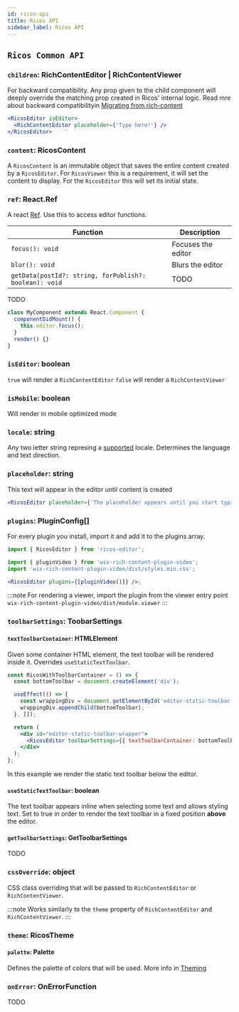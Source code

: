 ```yaml
---
id: ricos-api
title: Ricos API
sidebar_label: Ricos API
---
```



## `Ricos Common API`

### `children`: RichContentEditor | RichContentViewer

For backward compatibility. Any prop given to the child component will deeply override the matching prop created in Ricos' internal logic.
Read mre about backward compatibilityin [Migrating from rich-content](migrating-from-rich-content)

```jsx {2}
<RicosEditor isEditor>
  <RichContentEditor placeholder={'Type here!'} />
</RicosEditor>
```

### `content`: RicosContent

A `RicosContent` is an immutable object that saves the entire content created by a `RicosEditor`. For `RicosViewer` this is a requirement, it will set the content to display. For the `RicosEditor` this will set its initial state.

### `ref`: React.Ref

A react [Ref](https://reactjs.org/docs/refs-and-the-dom.html). Use this to access editor functions.

| Function                                               | Description        |
| ------------------------------------------------------ | ------------------ |
| `focus(): void`                                        | Focuses the editor |
| `blur(): void`                                         | Blurs the editor   |
| `getData(postId?: string, forPublish?: boolean): void` | TODO               |

TODO

```jsx
class MyComponent extends React.Component {
  componentDidMount() {
    this.editor.focus();
  }
  render() {}
}
```

### `isEditor`: boolean

`true` will render a `RichContentEditor` `false` will render a `RichContentViewer`

### `isMobile`: boolean

Will render in mobile optimized mode

### `locale`: string

Any two letter string represing a [supported](https://github.com/wix-incubator/rich-content/tree/master/packages/common/web/statics/locale) locale. Determines the language and text direction.

### `placeholder`: string

This text will appear in the editor until content is created

```jsx
<RicosEditor placeholder={'The placeholder appears until you start typing'} />
```

<div className="card">
  <RicosEditor placeholder={'The placeholder appears until you start typing'} />
</div>

### `plugins`: PluginConfig[]

For every plugin you install, import it and add it to the plugins array.

```jsx
import { RicosEditor } from 'ricos-editor';

import { pluginVideo } from 'wix-rich-content-plugin-video';
import 'wix-rich-content-plugin-video/dist/styles.min.css';

<RicosEditor plugins={[pluginVideo()]} />;
```

:::note
For rendering a viewer, import the plugin from the viewer entry point <br/> `wix-rich-content-plugin-video/dist/module.viewer`
:::

### `toolbarSettings`: ToobarSettings

#### `textToolbarContainer`: HTMLElement

Given some container HTML element, the text toolbar will be rendered inside it.
Overrides `useStaticTextToolbar`.

```jsx
const RicosWithToolbarContainer = () => {
  const bottomToolbar = document.createElement('div');

  useEffect(() => {
    const wrappingDiv = document.getElementById('editor-static-toolbar-wrapper');
    wrappingDiv.appendChild(bottomToolbar);
  }, []);

  return (
    <div id="editor-static-toolbar-wrapper">
      <RicosEditor toolbarSettings={{ textToolbarContainer: bottomToolbar }} />
    </div>
  );
};
```

In this example we render the static text toolbar below the editor.


<RicosWithToolbarContainer />

#### `useStaticTextToolbar`: boolean

The text toolbar appears inline when selecting some text and allows styling text.
Set to true in order to render the text toolbar in a fixed position **above** the editor.


<div className="card">
  <RicosEditor toolbarSettings={{ useStaticTextToolbar: true }} content={content} />
</div>

#### `getToolbarSettings`: GetToolbarSettings

TODO

### `cssOverride`: object

CSS class overriding that will be passed to `RichContentEditor` or `RichContentViewer`.

:::note
Works similarly to the `theme` property of `RichContentEditor` and `RichContentViewer`.
:::

### `theme`: RicosTheme

#### `palette`: Palette

Defines the palette of colors that will be used. More info in [Theming](theming)

### `onError`: OnErrorFunction

TODO
